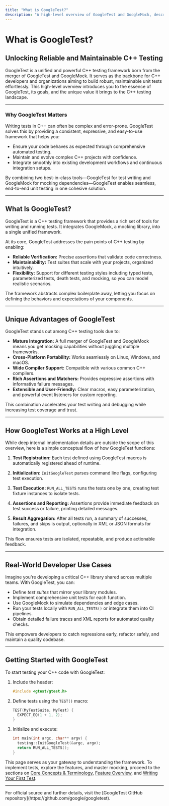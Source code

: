 ```yaml
---
title: "What is GoogleTest?"
description: "A high-level overview of GoogleTest and GoogleMock, describing their merger into a unified C++ testing framework, primary objectives, and the unique value they bring to C++ developers and organizations seeking reliable, maintainable unit testing."
---
```


# What is GoogleTest?

## Unlocking Reliable and Maintainable C++ Testing

GoogleTest is a unified and powerful C++ testing framework born from the merger of GoogleTest and GoogleMock. It serves as the backbone for C++ developers and organizations aiming to build robust, maintainable unit tests effortlessly. This high-level overview introduces you to the essence of GoogleTest, its goals, and the unique value it brings to the C++ testing landscape.

---

### Why GoogleTest Matters

Writing tests in C++ can often be complex and error-prone. GoogleTest solves this by providing a consistent, expressive, and easy-to-use framework that helps you:

- Ensure your code behaves as expected through comprehensive automated testing.
- Maintain and evolve complex C++ projects with confidence.
- Integrate smoothly into existing development workflows and continuous integration setups.

By combining two best-in-class tools—GoogleTest for test writing and GoogleMock for mocking dependencies—GoogleTest enables seamless, end-to-end unit testing in one cohesive solution.

---

## What Is GoogleTest?

GoogleTest is a C++ testing framework that provides a rich set of tools for writing and running tests. It integrates GoogleMock, a mocking library, into a single unified framework. 

At its core, GoogleTest addresses the pain points of C++ testing by enabling:

- **Reliable Verification:** Precise assertions that validate code correctness.
- **Maintainability:** Test suites that scale with your projects, organized intuitively.
- **Flexibility:** Support for different testing styles including typed tests, parameterized tests, death tests, and mocking, so you can model realistic scenarios.

The framework abstracts complex boilerplate away, letting you focus on defining the behaviors and expectations of your components.

---

## Unique Advantages of GoogleTest

GoogleTest stands out among C++ testing tools due to:

- **Mature Integration:** A full merger of GoogleTest and GoogleMock means you get mocking capabilities without juggling multiple frameworks.
- **Cross-Platform Portability:** Works seamlessly on Linux, Windows, and macOS.
- **Wide Compiler Support:** Compatible with various common C++ compilers.
- **Rich Assertions and Matchers:** Provides expressive assertions with informative failure messages.
- **Extensible and User-Friendly:** Clear macros, easy parameterization, and powerful event listeners for custom reporting.

This combination accelerates your test writing and debugging while increasing test coverage and trust.

---

## How GoogleTest Works at a High Level

While deep internal implementation details are outside the scope of this overview, here is a simple conceptual flow of how GoogleTest functions:

1. **Test Registration:** Each test defined using GoogleTest macros is automatically registered ahead of runtime.

2. **Initialization:** `InitGoogleTest` parses command line flags, configuring test execution.

3. **Test Execution:** `RUN_ALL_TESTS` runs the tests one by one, creating test fixture instances to isolate tests.

4. **Assertions and Reporting:** Assertions provide immediate feedback on test success or failure, printing detailed messages.

5. **Result Aggregation:** After all tests run, a summary of successes, failures, and skips is output, optionally in XML or JSON formats for integration.

This flow ensures tests are isolated, repeatable, and produce actionable feedback.

---

## Real-World Developer Use Cases

Imagine you're developing a critical C++ library shared across multiple teams. With GoogleTest, you can:

- Define *test suites* that mirror your library modules.
- Implement comprehensive unit tests for each function.
- Use GoogleMock to simulate dependencies and edge cases.
- Run your tests locally with `RUN_ALL_TESTS()` or integrate them into CI pipelines.
- Obtain detailed failure traces and XML reports for automated quality checks.

This empowers developers to catch regressions early, refactor safely, and maintain a quality codebase.

---

## Getting Started with GoogleTest

To start testing your C++ code with GoogleTest:

1. Include the header:

   ```cpp
   #include <gtest/gtest.h>
   ```

2. Define tests using the `TEST()` macro:

   ```cpp
   TEST(MyTestSuite, MyTest) {
     EXPECT_EQ(1 + 1, 2);
   }
   ```

3. Initialize and execute:

   ```cpp
   int main(int argc, char** argv) {
     testing::InitGoogleTest(&argc, argv);
     return RUN_ALL_TESTS();
   }
   ```

This page serves as your gateway to understanding the framework. To implement tests, explore the features, and master mocking, proceed to the sections on [Core Concepts & Terminology](../intro-concepts/core-concepts-terminology), [Feature Overview](../architecture-features/feature-overview), and [Writing Your First Test](../../guides/getting-started/writing-first-test).

---

<Info>
For official source and further details, visit the [GoogleTest GitHub repository](https://github.com/google/googletest).
</Info>
